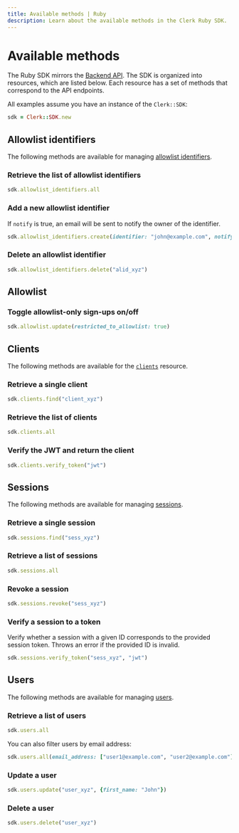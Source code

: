 ```yaml
---
title: Available methods | Ruby
description: Learn about the available methods in the Clerk Ruby SDK.
---
```


# Available methods

The Ruby SDK mirrors the [Backend API](/docs/reference/backend-api). The SDK is organized into resources, which are listed below. Each resource has a set of methods that correspond to the API endpoints.

All examples assume you have an instance of the `Clerk::SDK`:

```ruby {{ prettier: false }}
sdk = Clerk::SDK.new
```

## Allowlist identifiers

The following methods are available for managing [allowlist identifiers](/docs/reference/backend-api/tag/Allow-list-Block-list).

### Retrieve the list of allowlist identifiers

```ruby {{ prettier: false }}
sdk.allowlist_identifiers.all
```

### Add a new allowlist identifier

If `notify` is true, an email will be sent to notify the owner of the identifier.

```ruby {{ prettier: false }}
sdk.allowlist_identifiers.create(identifier: "john@example.com", notify: true)
```

### Delete an allowlist identifier

```ruby {{ prettier: false }}
sdk.allowlist_identifiers.delete("alid_xyz")
```

## Allowlist

### Toggle allowlist-only sign-ups on/off

```ruby {{ prettier: false }}
sdk.allowlist.update(restricted_to_allowlist: true)
```

## Clients

The following methods are available for the [`clients`](/docs/reference/backend-api/tag/Clients) resource.

### Retrieve a single client

```ruby {{ prettier: false }}
sdk.clients.find("client_xyz")
```

### Retrieve the list of clients

```ruby {{ prettier: false }}
sdk.clients.all
```

### Verify the JWT and return the client

```ruby {{ prettier: false }}
sdk.clients.verify_token("jwt")
```

## Sessions

The following methods are available for managing [sessions](/docs/reference/backend-api/tag/Sessions).

### Retrieve a single session

```ruby {{ prettier: false }}
sdk.sessions.find("sess_xyz")
```

### Retrieve a list of sessions

```ruby {{ prettier: false }}
sdk.sessions.all
```

### Revoke a session

```ruby {{ prettier: false }}
sdk.sessions.revoke("sess_xyz")
```

### Verify a session to a token

Verify whether a session with a given ID corresponds to the provided session token. Throws an error if the provided ID is invalid.

```ruby {{ prettier: false }}
sdk.sessions.verify_token("sess_xyz", "jwt")
```

## Users

The following methods are available for managing [users](/docs/reference/backend-api/tag/Users).

### Retrieve a list of users

```ruby {{ prettier: false }}
sdk.users.all
```

You can also filter users by email address:

```ruby {{ prettier: false }}
sdk.users.all(email_address: ["user1@example.com", "user2@example.com"])
```

### Update a user

```ruby {{ prettier: false }}
sdk.users.update("user_xyz", {first_name: "John"})
```

### Delete a user

```ruby {{ prettier: false }}
sdk.users.delete("user_xyz")
```
